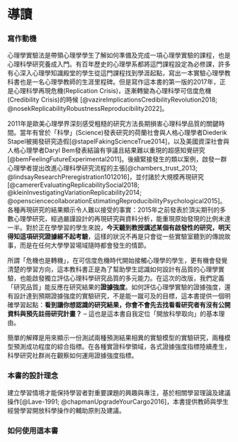 # 導讀 {.unnumbered}

<!---

Quarto book editing guide
https://quarto.org/docs/books/

--->


### 寫作動機

心理學實驗法是帶領心理學學生了解如何準備及完成一項心理學實驗的課程，也是心理科學研究養成入門。有百年歷史的心理學系都將這門課程設定為必修課，許多有心深入心理學知識殿堂的學生從這門課程找到學涯起點，寫出一本實驗心理學教科書也是一名心理學教師的生涯里程碑。但是寫作這本書的第一版的2017年，正是心理科學再現危機(Replication Crisis)，逐漸轉變為心理科學可信度危機(Credibility Crisis)的時候 [@vazireImplicationsCredibilityRevolution2018; @nosekReplicabilityRobustnessReproducibility2022]。

2011年是歐美心理學界深刻感受粗糙的研究方法長期損害心理科學品質的關鍵時間。當年有曾於「科學」(Science)發表研究的荷蘭社會與人格心理學者Diederik Stapel被揭發研究造假[@stapelFakingScienceTrue2014]，以及美國資深社會與人格心理學者Daryl Bem發表結論有爭議且結果難以重現的超感知覺研究[@bemFeelingFutureExperimental2011]。後續緊接發生的類以案例，啟發一群心理學者提出改進心理科學研究流程的主張[@chambers_trust_2013; @lindsayResearchPreregistration1012016]，並付諸於大規模再現研究[@camererEvaluatingReplicabilitySocial2018; @kleinInvestigatingVariationReplicability2014; @opensciencecollaborationEstimatingReproducibilityPsychological2015]。各種再現研究的結果顯示令人難以接受的事實：2015年之前發表於頂尖期刊的多數心理學研究，經過嚴謹設計的再現研究與資料分析，能重現原始發現的比例未達一半。對於正在學學習的學生來說，**今天聽到教授講述某個有啟發性的研究，明天得知這項研究證據經不起考驗**，這樣的狀況不再是只會從一些實驗室聽到的傳說故事，而是在任何大學學習場域隨時都會發生的情節。

所謂「危機也是轉機」，在可信度危機時代開始接觸心理學的學生，更有機會發覺清楚的學習方向，這本教科書正是為了幫助學生認識如何設計有品質的心理學實驗，也能啟發獨立評估心理科學研究品質的多元能力。在這次的改版，我們定義「研究品質」能反應在研究結果的**證據強度**。如何評估心理學實驗的證據強度，還有設計達到預期證據強度的實驗研究，不是能一蹴可及的目標，這本書提供一個明確學習起點：**看到讓你想認識的研究結果，你會不會先去找看看研究者有沒有公開資料與預先註冊研究計畫？** -- 這也是這本書自我定位「開放科學取向」的基本理由。

::: {.callout-note title="簡介'證據強度'" collapse="true"}
簡單的解釋是用來顯示一份測試兩種預測結果相異的實驗模型的實驗研究，兩種模型預測成功程度的綜合指標。在各種實證科學領域，各式證據強度指標陸續產生，科學研究社群尚在觀察如何運用證據強度指標。
:::

### 本書的設計理念

建立學習情境才能保持學習者對重要課題的興趣與專注，基於相關學習理論及建議操作[@Lave-1991; @chapmanUpgradeYourCargo2016]，本書提供教師與學生經營學習開放科學操作的輔助原則及建議。<!---第一單元不只介紹有經驗的心理科學研究者熟悉的知識循環，也討論未實踐科學誠信所帶來的長期不良影響。科學誠信在本書指向能提出經得起細節檢驗的研究操作，所以本書不像其他心理學實驗法教材 一樣，鉅細靡遺地解說或討論好幾件研究課題的操作細節，而是提供教師及學生參考資源，營造能規劃並執行完整再現專案的學習情境。在此情境中完成一件再現專案，學生將完整體驗如何運用預先註冊(preregistration)建構個人的知識品質判斷準則，教師也能從每次過程中檢視自己所信守的理論，與在真實世界實踐的差異。--->

### 如何使用這本書



<!--- 

version 1 backup

-   寫作動機

心理學實驗法是帶領心理學學生了解如何準備及完成一項心理學實驗的課程，也是研究操作養成入門。有百年歷史的心理學系都將這門課程設為必修課，許多有心深入心理學知識殿堂的學生從這門課程找到起點。寫出一本實驗心理學教科書也是一名心理學教師的生涯里程碑，但是我寫這本書的時機，正是心理科學重製危機(Replication Crisis)，逐漸轉變為心理科學品質危機(Quality Crisis)。 

2011年是歐美心理學界深刻感受粗糙的研究方法長期損害心理科學品質的關鍵一年。當年有曾於「科學」(Science)發表研究的荷蘭社會與人格心理學者Diederik Stapel被揭發研究造假[@stapelFakingScienceTrue2014]，以及美國資深社會與人格心理學者Daryl Bem發表結論有爭議且結果難以重現的超感知覺研究[@bemFeelingFutureExperimental2011]。後續緊接發生的類以案例，啟發一群心理學者提出改進心理科學研究流程的主張[@chambers_trust_2013; @lindsayResearchPreregistration1012016]，並付諸於大規模再現研究[@camererEvaluatingReplicabilitySocial2018;  @opensciencecollaborationEstimatingReproducibilityPsychological2015]。行動結果顯示令人難以接受的事實：近幾年發表於頂尖期刊的多數心理學研究，經過嚴謹的設計再現研究與分析，能重現原始發現的比例未達一半。對於正在學學習的學生來說，今天聽到教授講述某個有啟發性的研究，明天得知這項研究證據經不起考驗，這樣的狀況不再是想像，而是隨時可能會發生的日常情節。

如何讓心理學學生在品質危機時代，有個清楚的方向，是我編寫這本書的目的。首先是心理建設：今天起要學習實驗研究法的學生，正面臨放任心理科學每況愈下，或參與重建品質的抉擇機會。不論你會不會以心理學研究為終生事業，有能明辨心理科學研究品質的眼光，就能為重建心理科學品質貢獻一點力量。什麼樣的知識份子是一位有明辨心理科學研究品質的心理學人，這本書有個明確學習目標：**看到讓你想分享的研究結果，你會先去找研究者有沒有公開資料與註冊研究計畫？**

-   本書的設計理念

建立學習情境才能保持學習者對重要課題的專注，基於相關學習理論及建議操作[@laveSituatedLearningLegitimate1991; @chapmanUpgradeYourCargo2016]，本書提供教師與學生經營學習開放科學操作的輔助原則及建議。第一單元不只介紹有經驗的心理科學研究者熟悉的知識循環，也討論未實踐科學誠信所帶來的長期不良影響。科學誠信在本書指向能提出經得起細節檢驗的研究操作，所以本書不像其他心理學實驗法教材 一樣，鉅細靡遺地解說或討論好幾件研究課題的操作細節，而是提供教師及學生參考資源，營造能規劃並執行完整再現專案的學習情境。在此情境中完成一件再現專案，學生將完整體驗如何運用預先註冊(preregistration)建構個人的知識品質判斷準則，教師也能從每次過程中檢視自己所信守的理論，與在真實世界實踐的差異。

-   如何使用這本書

本書第二單元介紹心理科學領域的開放科學實踐者常用的工具，先展示出來是讓學生得知會在規劃及執行再現專案的過程，會運用的工具。我建議教師在配合第三到第六單元，設計讓學生學習使用各種工具的作業。第三到第六單元設計的內容，是個人熟知或有完整考資源的心理學研究課題，教師可根據個人專長，參考單元架構設計自己的課程內容。第七單元整理最新預先註冊案例及個人教研經驗，提供教師及學生規劃及執行自己的專案。

以電子書寫作能在每一次的改良過程，持續融合最新的資訊及有用指南。最初版電子書上線前，已經在OSF逐年更新教學大綱及參考資訊，現在彙整於公開的OSF專案( osf.io/a4ctm/ )。除了我自己的教學資料，也歡迎取用本書的教師運用OSF公開教學資料。本書附錄將逐年紀錄，見證心理學研究教學的改進過程。

--->

